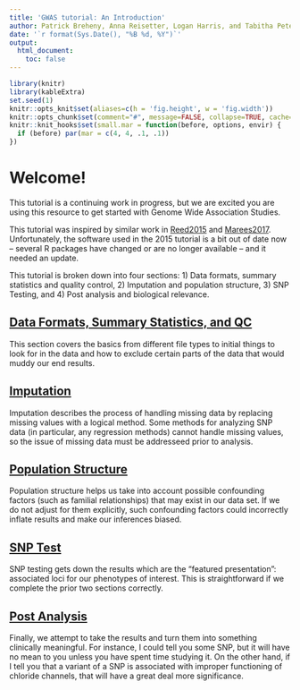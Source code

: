 ```yaml
---
title: 'GWAS tutorial: An Introduction'
author: Patrick Breheny, Anna Reisetter, Logan Harris, and Tabitha Peter
date: '`r format(Sys.Date(), "%B %d, %Y")`'
output:
  html_document:
    toc: false
---
```


```r
library(knitr)
library(kableExtra)
set.seed(1)
knitr::opts_knit$set(aliases=c(h = 'fig.height', w = 'fig.width'))
knitr::opts_chunk$set(comment="#", message=FALSE, collapse=TRUE, cache=FALSE, tidy=FALSE, fig.align="center")
knitr::knit_hooks$set(small.mar = function(before, options, envir) {
  if (before) par(mar = c(4, 4, .1, .1))
})
```

# Welcome!

This tutorial is a continuing work in progress, but we are excited you are using this resource to get started with Genome Wide Association Studies.

This tutorial was inspired by similar work in [Reed2015](https://dx.doi.org/10.1002/sim.6605) and [Marees2017](https://onlinelibrary.wiley.com/doi/abs/10.1002/mpr.1608). Unfortunately, the software used in the 2015 tutorial is a bit out of date now -- several R packages have changed or are no longer available -- and it needed an update.

This tutorial is broken down into four sections: 1) Data formats, summary statistics and quality control, 2) Imputation and population structure, 3) SNP Testing, and 4) Post analysis and biological relevance.

## [Data Formats, Summary Statistics, and QC](quality_control.html)

This section covers the basics from different file types to initial things to look for in the data and how to exclude certain parts of the data that would muddy our end results.

## [Imputation](imputation.html)

Imputation describes the process of handling missing data by replacing missing values with a logical method. Some methods for analyzing SNP data (in particular, any regression methods) cannot handle missing values, so the issue of missing data must be addresseed prior to analysis. 

## [Population Structure](population_structure.html)

Population structure helps us take into account possible confounding factors (such as familial relationships) that may exist in our data set. If we do not adjust for them explicitly, such confounding factors could incorrectly inflate results and make our inferences biased.

## [SNP Test](docs/marginal_analysis.html)

SNP testing gets down the results which are the "featured presentation": associated loci for our phenotypes of interest. This is straightforward if we complete the prior two sections correctly.

## [Post Analysis](gwas-4.html)

Finally, we attempt to take the results and turn them into something clinically meaningful. For instance, I could tell you some SNP, but it will have no mean to you unless you have spent time studying it. On the other hand, if I tell you that a variant of a SNP is associated with improper functioning of chloride channels, that will have a great deal more significance. 
